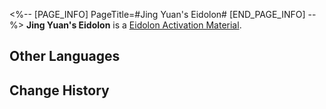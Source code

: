 <%-- [PAGE_INFO]
PageTitle=#Jing Yuan's Eidolon#
[END_PAGE_INFO] --%>
{{Item Infobox
|id          = 11204
|image       = Item Jing Yuan's Eidolon.png
|type        = Eidolon Activation Material
|invCategory = 
|rarity      = 5
|effect      = Material for raising Jing Yuan's Eidolon Level.
|description = 
}}
'''Jing Yuan's Eidolon''' is a [[Eidolon Activation Material]].

==Other Languages==
{{Other Languages
|en   = Jing Yuan's Eidolon
|zhs  = 【景元】的星魂
|zht  = 【景元】的星魂
|ja   = 「景元」の星魂
|ko   = [경원]의 성혼
|es   = Eidolon de Jing Yuan
|fr   = Eidolon de Jing Yuan
|ru   = Эйдолон Цзин Юаня
|th   = Eidolon ของ Jing Yuan
|vi   = Tinh Hồn Jing Yuan
|de   = Jing Yuans Eidolon
|id   = Jing Yuan's Eidolon
|pt   = Eidolon de Jing Yuan
}}

==Change History==
{{Change History|2.0}}